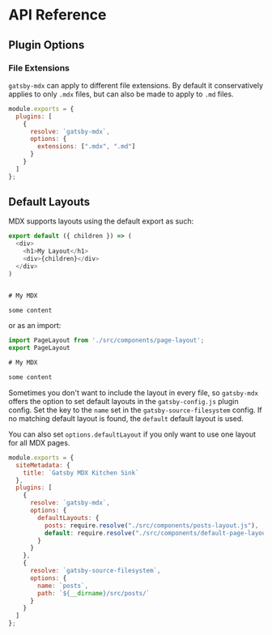 # API Reference

## Plugin Options

### File Extensions

`gatsby-mdx` can apply to different file extensions. By default it
conservatively applies to only `.mdx` files, but can also be made to apply to
`.md` files.

```javascript
module.exports = {
  plugins: [
    {
      resolve: `gatsby-mdx`,
      options: {
        extensions: [".mdx", ".md"]
      }
    }
  ]
};
```

## Default Layouts

MDX supports layouts using the default export as such:

```javascript
export default ({ children }) => (
  <div>
    <h1>My Layout</h1>
    <div>{children}</div>
  </div>
)


# My MDX

some content
```

or as an import:

```javascript
import PageLayout from './src/components/page-layout';
export PageLayout

# My MDX

some content
```

Sometimes you don't want to include the layout in every file, so `gatsby-mdx`
offers the option to set default layouts in the `gatsby-config.js` plugin
config. Set the key to the `name` set in the `gatsby-source-filesystem` config.
If no matching default layout is found, the `default` default layout is used.

You can also set `options.defaultLayout` if you only want to use one layout for
all MDX pages.

```javascript
module.exports = {
  siteMetadata: {
    title: `Gatsby MDX Kitchen Sink`
  },
  plugins: [
    {
      resolve: `gatsby-mdx`,
      options: {
        defaultLayouts: {
          posts: require.resolve("./src/components/posts-layout.js"),
          default: require.resolve("./src/components/default-page-layout.js")
        }
      }
    },
    {
      resolve: `gatsby-source-filesystem`,
      options: {
        name: `posts`,
        path: `${__dirname}/src/posts/`
      }
    }
  ]
};
```


